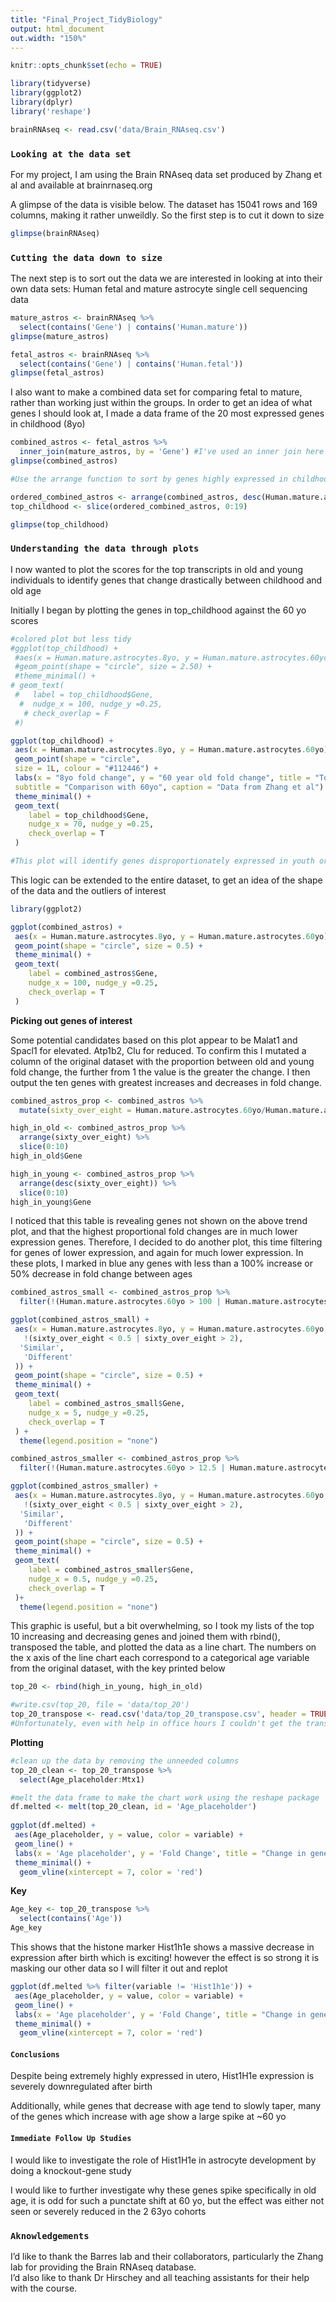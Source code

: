---
title: "Final_Project_TidyBiology"
output: html_document
out.width: "150%"
---

```{r setup, include=FALSE}
knitr::opts_chunk$set(echo = TRUE)

library(tidyverse)
library(ggplot2)
library(dplyr)
library('reshape')

brainRNAseq <- read.csv('data/Brain_RNAseq.csv')
```
### `Looking at the data set`

For my project, I am using the Brain RNAseq data set produced by Zhang et al and available at brainrnaseq.org

A glimpse of the data is visible below.  The dataset has 15041 rows and 169 columns, making it rather unweildly. So the first step is to cut it down to size

```{r looking at the data, echo=FALSE} 


glimpse(brainRNAseq)

```

### `Cutting the data down to size`

The next step is to sort out the data we are interested in looking at into their own data sets: Human fetal and mature astrocyte single cell sequencing data

```{r, echo=FALSE}
mature_astros <- brainRNAseq %>% 
  select(contains('Gene') | contains('Human.mature'))
glimpse(mature_astros)

fetal_astros <- brainRNAseq %>% 
  select(contains('Gene') | contains('Human.fetal'))
glimpse(fetal_astros)
```


I also want to make a combined data set for comparing fetal to mature, rather than working just within the groups.  In order to get an idea of what genes I should look at, I made a data frame of the 20 most expressed genes in childhood (8yo)


```{r, echo=FALSE}
combined_astros <- fetal_astros %>% 
  inner_join(mature_astros, by = 'Gene') #I've used an inner join here because I only want the values for genes present in both data sets, the making of 2 sets and joining also serves the function of eliminating any NA rows
glimpse(combined_astros)

#Use the arrange function to sort by genes highly expressed in childhood and save the top 20 results in their own DF

ordered_combined_astros <- arrange(combined_astros, desc(Human.mature.astrocytes.8yo))
top_childhood <- slice(ordered_combined_astros, 0:19)

glimpse(top_childhood)
```
### `Understanding the data through plots`

I now wanted to plot the scores for the top transcripts in old and young individuals to identify genes that change drastically between childhood and old age

Initially I began by plotting the genes in top_childhood against the 60 yo scores

```{r, echo=FALSE}
#colored plot but less tidy
#ggplot(top_childhood) +
 #aes(x = Human.mature.astrocytes.8yo, y = Human.mature.astrocytes.60yo, color = Gene) +
 #geom_point(shape = "circle", size = 2.50) +
 #theme_minimal() +
# geom_text(
 #   label = top_childhood$Gene,
  #  nudge_x = 100, nudge_y =0.25, 
   # check_overlap = F
 #)

ggplot(top_childhood) +
 aes(x = Human.mature.astrocytes.8yo, y = Human.mature.astrocytes.60yo) +
 geom_point(shape = "circle", 
 size = 1L, colour = "#112446") +
 labs(x = "8yo fold change", y = "60 year old fold change", title = "Top 20 genes in children", 
 subtitle = "Comparison with 60yo", caption = "Data from Zhang et al") +
 theme_minimal() +
 geom_text(
    label = top_childhood$Gene,
    nudge_x = 70, nudge_y =0.25, 
    check_overlap = T
 )

#This plot will identify genes disproportionately expressed in youth or old age (8yo vs 60yo time points)

```



This logic can be extended to the entire dataset, to get an idea of the shape of the data and the outliers of interest




```{r, echo=FALSE}
library(ggplot2)

ggplot(combined_astros) +
 aes(x = Human.mature.astrocytes.8yo, y = Human.mature.astrocytes.60yo) +
 geom_point(shape = "circle", size = 0.5) +
 theme_minimal() +
 geom_text(
    label = combined_astros$Gene,
    nudge_x = 100, nudge_y =0.25, 
    check_overlap = T
 )
```



**Picking out genes of interest**

Some potential candidates based on this plot appear to be Malat1 and Spacl1 for elevated. Atp1b2, Clu for reduced.  To confirm this I mutated a column of the original dataset with the proportion between old and young fold change, the further from 1 the value is the greater the change.  I then output the ten genes with greatest increases and decreases in fold change.



```{r}
combined_astros_prop <- combined_astros %>% 
  mutate(sixty_over_eight = Human.mature.astrocytes.60yo/Human.mature.astrocytes.8yo)

high_in_old <- combined_astros_prop %>% 
  arrange(sixty_over_eight) %>% 
  slice(0:10)
high_in_old$Gene

high_in_young <- combined_astros_prop %>% 
  arrange(desc(sixty_over_eight)) %>% 
  slice(0:10)
high_in_young$Gene


```



I noticed that this table is revealing genes not shown on the above trend plot, and that the highest proportional fold changes are in much lower expression genes.  Therefore, I decided to do another plot, this time filtering for genes of lower expression, and again for  much lower expression.  In these plots, I marked in blue any genes with less than a 100% increase or 50% decrease in fold change between ages

```{r}
combined_astros_small <- combined_astros_prop %>% 
  filter(!(Human.mature.astrocytes.60yo > 100 | Human.mature.astrocytes.8yo > 100))

ggplot(combined_astros_small) +
 aes(x = Human.mature.astrocytes.8yo, y = Human.mature.astrocytes.60yo, color = ifelse(
   !(sixty_over_eight < 0.5 | sixty_over_eight > 2),
  'Similar',
   'Different'
 )) +
 geom_point(shape = "circle", size = 0.5) +
 theme_minimal() +
 geom_text(
    label = combined_astros_small$Gene,
    nudge_x = 5, nudge_y =0.25, 
    check_overlap = T
 ) + 
  theme(legend.position = "none")

combined_astros_smaller <- combined_astros_prop %>% 
  filter(!(Human.mature.astrocytes.60yo > 12.5 | Human.mature.astrocytes.8yo > 12.5))

ggplot(combined_astros_smaller) +
 aes(x = Human.mature.astrocytes.8yo, y = Human.mature.astrocytes.60yo, color = ifelse(
   !(sixty_over_eight < 0.5 | sixty_over_eight > 2),
  'Similar',
   'Different'
 )) +
 geom_point(shape = "circle", size = 0.5) +
 theme_minimal() +
 geom_text(
    label = combined_astros_smaller$Gene,
    nudge_x = 0.5, nudge_y =0.25, 
    check_overlap = T
 )+ 
  theme(legend.position = "none")

```



This graphic is useful, but a bit overwhelming, so I took my lists of the top 10 increasing and decreasing genes and joined them with rbind(), transposed the table, and plotted the data as a line chart. The numbers on the x axis of the line chart each correspond to a categorical age variable from the original dataset, with the key printed below

```{r, echo=FALSE}
top_20 <- rbind(high_in_young, high_in_old)

#write.csv(top_20, file = 'data/top_20')
top_20_transpose <- read.csv('data/top_20_transpose.csv', header = TRUE)
#Unfortunately, even with help in office hours I couldn't get the transpose command to work properly.  So I exported the file, restructured it correctly in excel, and reimported.  This is a one time operation so I've left the code in, but commented out
```

**Plotting**

```{r}
#clean up the data by removing the unneeded columns
top_20_clean <- top_20_transpose %>% 
  select(Age_placeholder:Mtx1)

#melt the data frame to make the chart work using the reshape package
df.melted <- melt(top_20_clean, id = 'Age_placeholder')
         
ggplot(df.melted) +
 aes(Age_placeholder, y = value, color = variable) +
 geom_line() +
 labs(x = 'Age placeholder', y = 'Fold Change', title = "Change in genes over time", caption = "Change from fetal to mature timepoints occurs at time point 7") +
 theme_minimal() +
  geom_vline(xintercept = 7, color = 'red')
```



**Key**
```{r, echo=FALSE}
Age_key <- top_20_transpose %>% 
  select(contains('Age'))
Age_key
```

This shows that the histone marker Hist1h1e shows a massive decrease in expression after birth which is exciting! however the effect is so strong it is masking our other data so I will filter it out and replot
```{r}
ggplot(df.melted %>% filter(variable != 'Hist1h1e')) +
 aes(Age_placeholder, y = value, color = variable) +
 geom_line() +
 labs(x = 'Age placeholder', y = 'Fold Change', title = "Change in genes over time", caption = "Change from fetal to mature timepoints occurs at time point 7") +
 theme_minimal() +
  geom_vline(xintercept = 7, color = 'red')
```




#### `Conclusions`

Despite being extremely highly expressed in utero, Hist1H1e expression is severely downregulated after birth

Additionally, while genes that decrease with age tend to slowly taper, many of the genes which increase with age show a large spike at ~60 yo

#### `Immediate Follow Up Studies`
I would like to investigate the role of Hist1H1e in astrocyte development by doing a knockout-gene study

I would like to further investigate why these genes spike specifically in old age, it is odd for such a punctate shift at 60 yo, but the effect was either not seen or severely reduced in the 2 63yo cohorts

### `Aknowledgements`

I'd like to thank the Barres lab and their collaborators, particularly the Zhang lab for providing the Brain RNAseq database.  
I'd also like to thank Dr Hirschey and all teaching assistants for their help with the course.